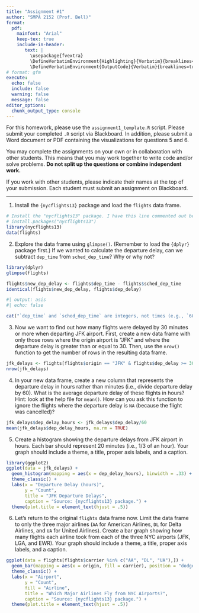 ```yaml
---
title: "Assignment #1"
author: "SMPA 2152 (Prof. Bell)"
format:
  pdf:
    mainfont: "Arial"
    keep-tex: true
    include-in-header:
       text: |
         \usepackage{fvextra}
         \DefineVerbatimEnvironment{Highlighting}{Verbatim}{breaklines=true, breakanywhere=true, breaksymbol=, breakanywheresymbolpre=,commandchars=\\\{\}}
         \DefineVerbatimEnvironment{OutputCode}{Verbatim}{breaklines=true, breakanywhere=true, breaksymbol=, breakanywheresymbolpre=,commandchars=\\\{\}}
# format: gfm
execute:
  echo: false
  include: false
  warning: false
  message: false
editor_options: 
  chunk_output_type: console
---
```

\vspace{-3em}

For this homework, please use the `assignment1_template.R` script. Please submit your completed `.R` script via Blackboard. In addition, please submit a Word document or PDF containing the visualizations for questions 5 and 6.

You may complete the assignments on your own or in collaboration with other students. This means that you may work together to write code and/or solve problems. **Do not split up the questions or combine independent work.**

If you work with other students, please indicate their names at the top of your submission. Each student must submit an assignment on Blackboard.
\vspace{-1em}

---

1. Install the `{nycflights13}` package and load the `flights` data frame.

```r
# Install the "nycflights13" package. I have this line commented out because I only need to install the package once.
# install.packages("nycflights13")
library(nycflights13)
data(flights)
```

2. Explore the data frame using `glimpse()`. (Remember to load the `{dplyr}` package first.) If we wanted to calculate the departure delay, can we subtract `dep_time` from `sched_dep_time`? Why or why not?

```r
library(dplyr)
glimpse(flights)
```

```r
flights$new_dep_delay <- flights$dep_time - flights$sched_dep_time
identical(flights$new_dep_delay, flights$dep_delay)
```

```r
#| output: asis
#| echo: false

cat("`dep_time` and `sched_dep_time` are integers, not times (e.g., `600-557` is `43`, not `3` minutes).")
```

3. Now we want to find out how many flights were delayed by 30 minutes or more when departing JFK airport. First, create a new data frame with only those rows where the origin airport is "JFK" and where the departure delay is greater than or equal to 30. Then, use the `nrow()` function to get the number of rows in the resulting data frame.

```r
jfk_delays <- flights[flights$origin == "JFK" & flights$dep_delay >= 30,]
nrow(jfk_delays)
```

4. In your new data frame, create a new column that represents the departure delay in hours rather than minutes (i.e., divide departure delay by 60). What is the average departure delay of these flights in hours? Hint: look at the help file for `mean()`. How can you ask this function to ignore the flights where the departure delay is `NA` (because the flight was cancelled)?

```r
jfk_delays$dep_delay_hours <- jfk_delays$dep_delay/60
mean(jfk_delays$dep_delay_hours, na.rm = TRUE)
```

5. Create a histogram showing the departure delays from JFK airport in hours. Each bar should represent 20 minutes (i.e., 1/3 of an hour). Your graph should include a theme, a title, proper axis labels, and a caption.

```r
library(ggplot2)
ggplot(data = jfk_delays) +
  geom_histogram(mapping = aes(x = dep_delay_hours), binwidth = .33) +
  theme_classic() +
  labs(x = "Departure Delay (hours)",
       y = "Count",
       title = "JFK Departure Delays",
       caption = "Source: {nycflights13} package.") +
  theme(plot.title = element_text(hjust = .5))
```

6. Let's return to the original `flights` data frame now. Limit the data frame to only the three major airlines (`AA` for American Airlines, `DL` for Delta Airlines, and `UA` for United Airlines). Create a bar graph showing how many flights each airline took from each of the three NYC airports (JFK, LGA, and EWR). Your graph should include a theme, a title, proper axis labels, and a caption.

```r
ggplot(data = flights[flights$carrier %in% c("AA", "DL", "UA"),]) +
  geom_bar(mapping = aes(x = origin, fill = carrier), position = "dodge") +
  theme_classic() +
  labs(x = "Airport",
       y = "Count",
       fill = "Airline",
       title = "Which Major Airlines Fly from NYC Airports?",
       caption = "Source: {nycflights13} package.") +
  theme(plot.title = element_text(hjust = .5))
```